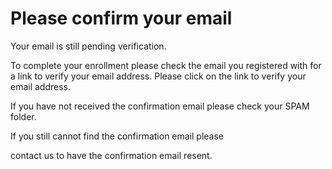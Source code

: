 # Please confirm your email

<Lede>Your email is still pending verification.</Lede>

To complete your enrollment please check the email you registered with
for a link to verify your email address. Please click on the link to
verify your email address.

If you have not received the confirmation email please check your SPAM folder.

If you still cannot find the confirmation email please
<Link href="../support"><a>contact us</a></Link> to have the confirmation
email resent.
